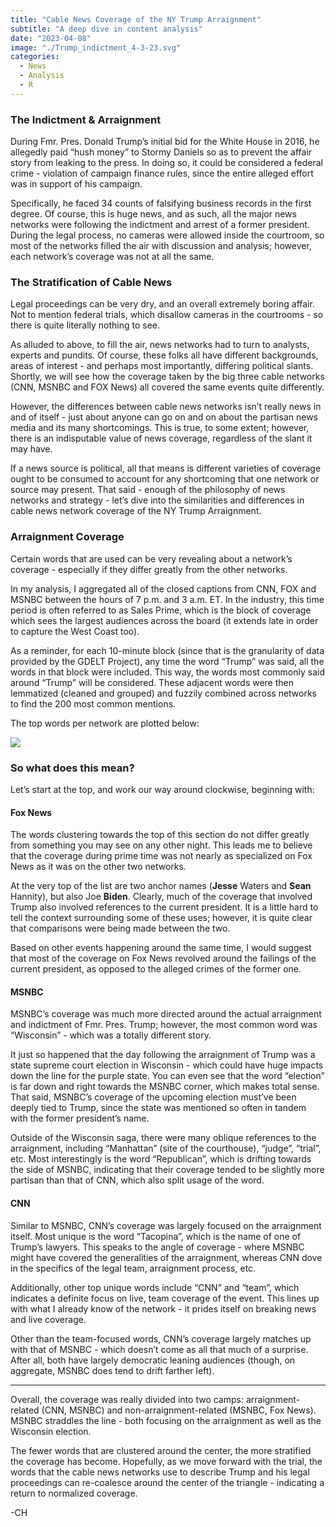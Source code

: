 ```yaml
---
title: "Cable News Coverage of the NY Trump Arraignment"
subtitle: "A deep dive in content analysis"
date: "2023-04-08"
image: "./Trump_indictment_4-3-23.svg"
categories:
  - News
  - Analysis
  - R
---
```


### The Indictment & Arraignment

During Fmr. Pres. Donald Trump's initial bid for the White House in 2016, he allegedly paid "hush money" to Stormy Daniels so as to prevent the affair story from leaking to the press. In doing so, it could be considered a federal crime - violation of campaign finance rules, since the entire alleged effort was in support of his campaign.

Specifically, he faced 34 counts of falsifying business records in the first degree. Of course, this is huge news, and as such, all the major news networks were following the indictment and arrest of a former president. During the legal process, no cameras were allowed inside the courtroom, so most of the networks filled the air with discussion and analysis; however, each network's coverage was not at all the same.

### The Stratification of Cable News

Legal proceedings can be very dry, and an overall extremely boring affair. Not to mention federal trials, which disallow cameras in the courtrooms - so there is quite literally nothing to see.

As alluded to above, to fill the air, news networks had to turn to analysts, experts and pundits. Of course, these folks all have different backgrounds, areas of interest - and perhaps most importantly, differing political slants. Shortly, we will see how the coverage taken by the big three cable networks (CNN, MSNBC and FOX News) all covered the same events quite differently.

However, the differences between cable news networks isn't really news in and of itself - just about anyone can go on and on about the partisan news media and its many shortcomings. This is true, to some extent; however, there is an indisputable value of news coverage, regardless of the slant it may have.

If a news source is political, all that means is different varieties of coverage ought to be consumed to account for any shortcoming that one network or source may present. That said - enough of the philosophy of news networks and strategy - let's dive into the similarities and differences in cable news network coverage of the NY Trump Arraignment.

### Arraignment Coverage

Certain words that are used can be very revealing about a network's coverage - especially if they differ greatly from the other networks.

In my analysis, I aggregated all of the closed captions from CNN, FOX and MSNBC between the hours of 7 p.m. and 3 a.m. ET. In the industry, this time period is often referred to as Sales Prime, which is the block of coverage which sees the largest audiences across the board (it extends late in order to capture the West Coast too).

As a reminder, for each 10-minute block (since that is the granularity of data provided by the GDELT Project), any time the word "Trump" was said, all the words in that block were included. This way, the words most commonly said around "Trump" will be considered. These adjacent words were then lemmatized (cleaned and grouped) and fuzzily combined across networks to find the 200 most common mentions.

The top words per network are plotted below:

![](./Trump_indictment_4-3-23.svg)

### So what does this mean?

Let's start at the top, and work our way around clockwise, beginning with:

#### Fox News

The words clustering towards the top of this section do not differ greatly from something you may see on any other night. This leads me to believe that the coverage during prime time was not nearly as specialized on Fox News as it was on the other two networks.

At the very top of the list are two anchor names (**Jesse** Waters and **Sean** Hannity), but also Joe **Biden**. Clearly, much of the coverage that involved Trump also involved references to the current president. It is a little hard to tell the context surrounding some of these uses; however, it is quite clear that comparisons were being made between the two.

Based on other events happening around the same time, I would suggest that most of the coverage on Fox News revolved around the failings of the current president, as opposed to the alleged crimes of the former one.

#### MSNBC

MSNBC's coverage was much more directed around the actual arraignment and indictment of Fmr. Pres. Trump; however, the most common word was "Wisconsin" - which was a totally different story.

It just so happened that the day following the arraignment of Trump was a state supreme court election in Wisconsin - which could have huge impacts down the line for the purple state. You can even see that the word "election" is far down and right towards the MSNBC corner, which makes total sense. That said, MSNBC's coverage of the upcoming election must've been deeply tied to Trump, since the state was mentioned so often in tandem with the former president's name.

Outside of the Wisconsin saga, there were many oblique references to the arraignment, including "Manhattan" (site of the courthouse), "judge", "trial", etc. Most interestingly is the word "Republican", which is drifting towards the side of MSNBC, indicating that their coverage tended to be slightly more partisan than that of CNN, which also split usage of the word.

#### CNN

Similar to MSNBC, CNN's coverage was largely focused on the arraignment itself. Most unique is the word "Tacopina", which is the name of one of Trump's lawyers. This speaks to the angle of coverage - where MSNBC might have covered the generalities of the arraignment, whereas CNN dove in the specifics of the legal team, arraignment process, etc.

Additionally, other top unique words include "CNN" and "team", which indicates a definite focus on live, team coverage of the event. This lines up with what I already know of the network - it prides itself on breaking news and live coverage.

Other than the team-focused words, CNN's coverage largely matches up with that of MSNBC - which doesn't come as all that much of a surprise. After all, both have largely democratic leaning audiences (though, on aggregate, MSNBC does tend to drift farther left).

<hr>

Overall, the coverage was really divided into two camps: arraignment-related (CNN, MSNBC) and non-arraignment-related (MSNBC, Fox News). MSNBC straddles the line - both focusing on the arraignment as well as the Wisconsin election.

The fewer words that are clustered around the center, the more stratified the coverage has become. Hopefully, as we move forward with the trial, the words that the cable news networks use to describe Trump and his legal proceedings can re-coalesce around the center of the triangle - indicating a return to normalized coverage.

-CH

